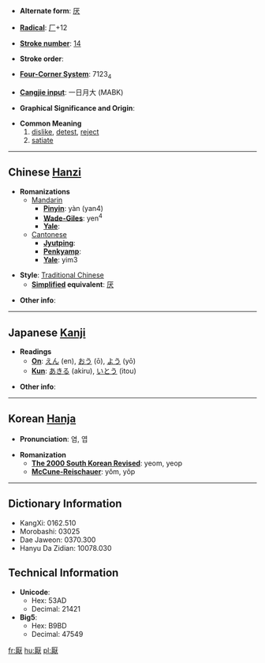 * '''Alternate form''': [[厌]]

* '''[[Wiktionary:Chinese radical index| Radical]]''': [[Wiktionary:Chinese radical index 厂|厂]]+12

* '''[[Wiktionary:Chinese total strokes index|Stroke number]]''': [[Wiktionary:Chinese total strokes index 14|14]]

* '''Stroke order''': 

* '''[[Wiktionary:Chinese four corner index|Four-Corner System]]''': 7123<sub>4</sub>

* '''[[Wiktionary:Chinese Cangjie index|Cangjie input]]''': 一日月大 (MABK)

* '''Graphical Significance and Origin''': 

* '''Common Meaning'''
*#[[dislike]], [[detest]], [[reject]]
*# [[satiate]]

----

== Chinese [[Hanzi]] ==

* '''Romanizations'''
** [[Mandarin]]
*** '''[[Pinyin]]''': yàn (yan4)
*** '''[[Wade-Giles]]''': yen<sup>4</sup>
*** '''[[Yale]]''': 
**[[Cantonese]]
***'''[[Jyutping]]''':
***'''[[Penkyamp]]''': 
***'''[[Yale]]''': yim3

* '''Style''': [[Traditional Chinese]] 
** '''[[Simplified Chinese|Simplified]] equivalent''': [[厌]]

* '''Other info''': 

----

== Japanese [[Kanji]] ==

* '''Readings'''
** '''[[On]]''': [[えん]] (en), [[おう]] (ō), [[よう]] (yō)
** '''[[Kun]]''': [[あきる]] (akiru), [[いとう]] (itou)

* '''Other info''':  

----

== Korean [[Hanja]] ==

* '''Pronunciation''': 염, 엽

* '''Romanization'''
** '''[[The 2000 South Korean Revised Romanization|The 2000 South Korean Revised]]''': yeom, yeop
** '''[[McCune-Reischauer]]''': yŏm, yŏp

----

== Dictionary Information ==

* KangXi: 0162.510
* Morobashi: 03025
* Dae Jaweon: 0370.300
* Hanyu Da Zidian: 10078.030

== Technical Information ==

* '''Unicode''':
** Hex: 53AD
** Decimal: 21421
* '''Big5''':
** Hex: B9BD
** Decimal: 47549

[[fr:厭]]
[[hu:厭]]
[[pl:厭]]
